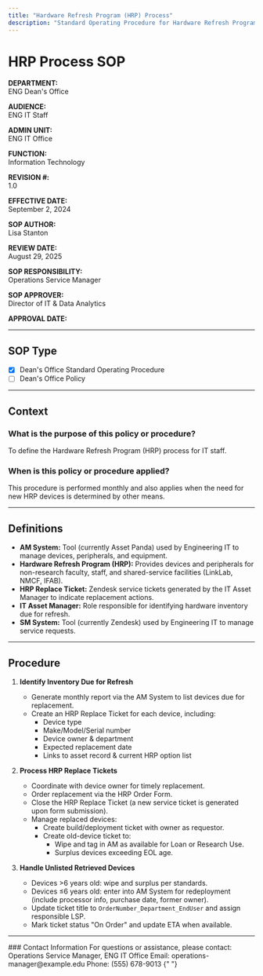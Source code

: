 ```yaml
---
title: "Hardware Refresh Program (HRP) Process"
description: "Standard Operating Procedure for Hardware Refresh Program (HRP)"
---
```


# HRP Process SOP

**DEPARTMENT:**  
ENG Dean's Office

**AUDIENCE:**  
ENG IT Staff

**ADMIN UNIT:**  
ENG IT Office

**FUNCTION:**  
Information Technology

**REVISION #:**  
1.0

**EFFECTIVE DATE:**  
September 2, 2024

**SOP AUTHOR:**  
Lisa Stanton

**REVIEW DATE:**  
August 29, 2025

**SOP RESPONSIBILITY:**  
Operations Service Manager

**SOP APPROVER:**  
Director of IT & Data Analytics

**APPROVAL DATE:**

---

## SOP Type

- [x] Dean's Office Standard Operating Procedure
- [ ] Dean's Office Policy

---

## Context

### What is the purpose of this policy or procedure?

To define the Hardware Refresh Program (HRP) process for IT staff.

### When is this policy or procedure applied?

This procedure is performed monthly and also applies when the need for new HRP devices is determined by other means.

---

## Definitions

- **AM System:** Tool (currently Asset Panda) used by Engineering IT to manage devices, peripherals, and equipment.
- **Hardware Refresh Program (HRP):** Provides devices and peripherals for non-research faculty, staff, and shared-service facilities (LinkLab, NMCF, IFAB).
- **HRP Replace Ticket:** Zendesk service tickets generated by the IT Asset Manager to indicate replacement actions.
- **IT Asset Manager:** Role responsible for identifying hardware inventory due for refresh.
- **SM System:** Tool (currently Zendesk) used by Engineering IT to manage service requests.

---

## Procedure

1. **Identify Inventory Due for Refresh**

   - Generate monthly report via the AM System to list devices due for replacement.
   - Create an HRP Replace Ticket for each device, including:
     - Device type
     - Make/Model/Serial number
     - Device owner & department
     - Expected replacement date
     - Links to asset record & current HRP option list

2. **Process HRP Replace Tickets**

   - Coordinate with device owner for timely replacement.
   - Order replacement via the HRP Order Form.
   - Close the HRP Replace Ticket (a new service ticket is generated upon form submission).
   - Manage replaced devices:
     - Create build/deployment ticket with owner as requestor.
     - Create old-device ticket to:
       - Wipe and tag in AM as available for Loan or Research Use.
       - Surplus devices exceeding EOL age.

3. **Handle Unlisted Retrieved Devices**
   - Devices >6 years old: wipe and surplus per standards.
   - Devices ≤6 years old: enter into AM System for redeployment (include processor info, purchase date, former owner).
   - Update ticket title to `OrderNumber_Department_EndUser` and assign responsible LSP.
   - Mark ticket status "On Order" and update ETA when available.

---

<Note>
  ### Contact Information For questions or assistance, please contact:
  Operations Service Manager, ENG IT Office Email:
  operations-manager@example.edu Phone: (555) 678-9013
</Note>{" "}
